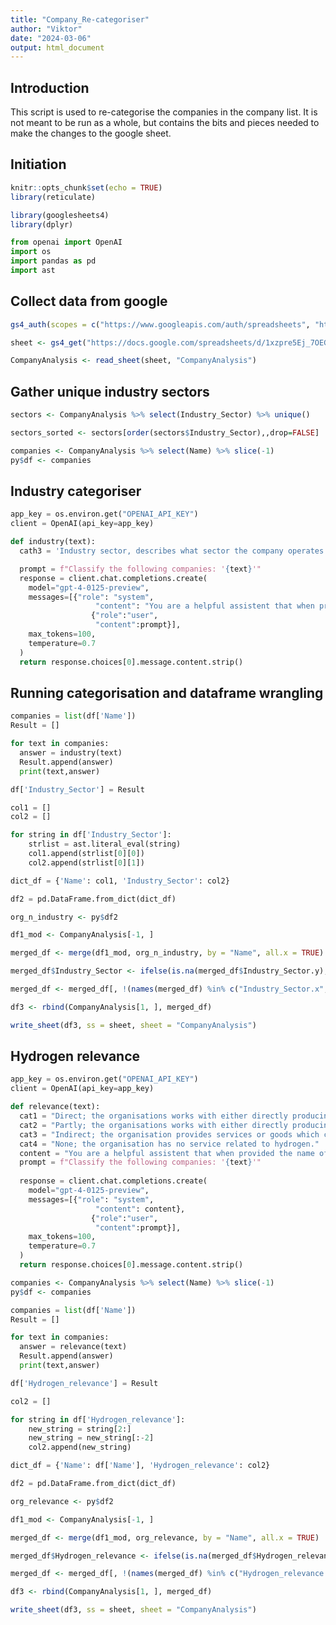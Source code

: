 ```yaml
---
title: "Company_Re-categoriser"
author: "Viktor"
date: "2024-03-06"
output: html_document
---
```

## Introduction
This script is used to re-categorise the companies in the company list. It is not meant to be run as a whole, but contains the bits and pieces needed to make the changes to the google sheet.

## Initiation

```r
knitr::opts_chunk$set(echo = TRUE)
library(reticulate)
```

```r
library(googlesheets4)
library(dplyr)
```

```python
from openai import OpenAI
import os
import pandas as pd
import ast
```

## Collect data from google

```r
gs4_auth(scopes = c("https://www.googleapis.com/auth/spreadsheets", "https://www.googleapis.com/auth/drive"))

sheet <- gs4_get("https://docs.google.com/spreadsheets/d/1xzpre5Ej_7OEGRU4EA7KZuMQnSz5YCyTx5Sdbml6bQE/edit#gid=0")

CompanyAnalysis <- read_sheet(sheet, "CompanyAnalysis")
```

## Gather unique industry sectors
```r
sectors <- CompanyAnalysis %>% select(Industry_Sector) %>% unique()

sectors_sorted <- sectors[order(sectors$Industry_Sector),,drop=FALSE]

companies <- CompanyAnalysis %>% select(Name) %>% slice(-1)
py$df <- companies
```

## Industry categoriser
```python
app_key = os.environ.get("OPENAI_API_KEY")
client = OpenAI(api_key=app_key)

def industry(text):
  cath3 = 'Industry sector, describes what sector the company operates in. This can be any of but only one of the following: "Energy", "Transport", "Oil/Gas/Refinery", "Chemicals", "Iron/Steel/Mining", "Manufacturing (Equipment/Machinery/Electronics)", "IT", "Legal/HR/Economics", "Government/Public sector", "Research/Education", "Consulting" or "Other" (if none of the previous categories fit)'

  prompt = f"Classify the following companies: '{text}'"
  response = client.chat.completions.create(
    model="gpt-4-0125-preview",
    messages=[{"role": "system", 
                   "content": "You are a helpful assistent that when provided the name of an organisation finds out in what industry sector organisations work. For your understanding is industry sector is defined as: "+cath3+". You respond with the name of of the industry sector that the organisation works in, as one of the twelve categories provided in the definition (no other category is valid). Your response is in the form of a python list where each organisation has its own list. Here is an example of how an answer can look like for three organisations: [['Vattenfall', 'Energy'], ['Air Liquide','Chemicals'], ['Alm. Brand Group','Legal/HR/Economics'], ['Strandmøllen','Other']]"},
                  {"role":"user",
                   "content":prompt}],
    max_tokens=100,
    temperature=0.7
  )
  return response.choices[0].message.content.strip()

```

## Running categorisation and dataframe wrangling

```python
companies = list(df['Name'])
Result = []

for text in companies:
  answer = industry(text)
  Result.append(answer)
  print(text,answer)

df['Industry_Sector'] = Result
```

```python
col1 = []
col2 = []

for string in df['Industry_Sector']:
    strlist = ast.literal_eval(string)
    col1.append(strlist[0][0])
    col2.append(strlist[0][1])

dict_df = {'Name': col1, 'Industry_Sector': col2}

df2 = pd.DataFrame.from_dict(dict_df)

```

```r
org_n_industry <- py$df2

df1_mod <- CompanyAnalysis[-1, ]

merged_df <- merge(df1_mod, org_n_industry, by = "Name", all.x = TRUE)

merged_df$Industry_Sector <- ifelse(is.na(merged_df$Industry_Sector.y), merged_df$Industry_Sector.x, merged_df$Industry_Sector.y)

merged_df <- merged_df[, !(names(merged_df) %in% c("Industry_Sector.x", "Industry_Sector.y"))]

df3 <- rbind(CompanyAnalysis[1, ], merged_df)
```

```r
write_sheet(df3, ss = sheet, sheet = "CompanyAnalysis")
```

## Hydrogen relevance
```python
app_key = os.environ.get("OPENAI_API_KEY")
client = OpenAI(api_key=app_key)

def relevance(text):
  cat1 = "Direct; the organisations works with either directly producing or consuming hydrogen in their business, or the organisation either develops/research or manufacture either machines or components specifically made to be used to either produce or make use of hydrogen as input. If the organisation does this in combination of other services, should the hydrogen related service be their primary service, while all other services are few or minor in relation."
  cat2 = "Partly; the organisations works with either directly producing or consuming hydrogen in their business, or the organisation either develops/research or manufacture either machines or components specifically made to be used to either produce or make use of hydrogen as input. If the organisation does this in combination of other services, is the hydrogen related service not their main service."
  cat3 = "Indirect; the organisation provides services or goods which could be relevant for the hydrogen economy or the general use of hydrogen, but hydrogen is in no way their main focus and their services can just as well be used for purposes unrelated to hydrogen."
  cat4 = "None; the organisation has no service related to hydrogen."
  content = "You are a helpful assistent that when provided the name of an organisation finds out whether they are related to the hydrogen economy in the nordics or not. This can be one out of the four following categories: 'Direct', 'Partly', 'Indirect' or 'None'. The categories are defined as: 1. "+cat1+" 2. "+cat2+" 3. "+cat3+" 4. "+cat4+" You choose the category which you find to be most fitting. You respond with one out of the four categories, no explaination should be provided, only the category. Your response is in the form of a python list where each organisation has its own list."
  prompt = f"Classify the following companies: '{text}'"
  
  response = client.chat.completions.create(
    model="gpt-4-0125-preview",
    messages=[{"role": "system", 
                   "content": content},
                  {"role":"user",
                   "content":prompt}],
    max_tokens=100,
    temperature=0.7
  )
  return response.choices[0].message.content.strip()
```

```r
companies <- CompanyAnalysis %>% select(Name) %>% slice(-1)
py$df <- companies
```

```python
companies = list(df['Name'])
Result = []

for text in companies:
  answer = relevance(text)
  Result.append(answer)
  print(text,answer)

df['Hydrogen_relevance'] = Result
```

```python
col2 = []

for string in df['Hydrogen_relevance']:
    new_string = string[2:]
    new_string = new_string[:-2]
    col2.append(new_string)

dict_df = {'Name': df['Name'], 'Hydrogen_relevance': col2}

df2 = pd.DataFrame.from_dict(dict_df)

```

```r
org_relevance <- py$df2

df1_mod <- CompanyAnalysis[-1, ]

merged_df <- merge(df1_mod, org_relevance, by = "Name", all.x = TRUE)

merged_df$Hydrogen_relevance <- ifelse(is.na(merged_df$Hydrogen_relevance.y), merged_df$Hydrogen_relevance.x, merged_df$Hydrogen_relevance.y)

merged_df <- merged_df[, !(names(merged_df) %in% c("Hydrogen_relevance.x", "Hydrogen_relevance.y"))]

df3 <- rbind(CompanyAnalysis[1, ], merged_df)
```

```r
write_sheet(df3, ss = sheet, sheet = "CompanyAnalysis")
```